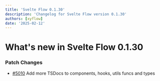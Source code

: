 ```yaml
---
title: 'Svelte Flow 0.1.30'
description: 'Changelog for Svelte Flow version 0.1.30'
authors: [xyflow]
date: '2025-02-12'
---
```


# What's new in Svelte Flow 0.1.30

### Patch Changes

- [#5010](https://github.com/xyflow/xyflow/pull/5010) Add more TSDocs to components, hooks, utils funcs and types
